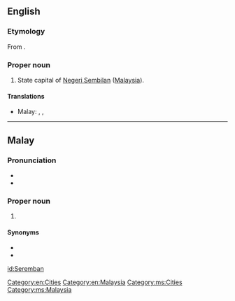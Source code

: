==English==
{{wikipedia}}

===Etymology===
From {{etyl|ms}} {{term|Seremban|lang=ms}}.

===Proper noun===
{{en-proper noun}}

#State capital of [[Negeri Sembilan]] ([[Malaysia]]).

====Translations====
{{trans-top|capital of Negeri Sembilan}}
* Malay: {{t-|ms|Seremban}}, {{t-|ms|Sungai Ujong}}, {{t-|ms|Fu Yong}}
{{trans-mid}}
{{trans-bottom}}

[[Category:en:Cities]]
[[Category:en:Malaysia]]

----

==Malay==
{{wikipedia|lang=ms}}

===Pronunciation===
* {{IPA|/sərəmban/|lang=ms}}
* {{rhymes|əmban|ban|an|lang=ms}}

===Proper noun===
{{head|ms|proper noun}}

# {{l|en|Seremban}} {{qualifier|capital of Negeri Sembilan}}

====Synonyms====
* {{l|ms|Fu Yong}}
* {{l|ms|Sungai Ujong}}

[[Category:ms:Cities]]
[[Category:ms:Malaysia]]

[[id:Seremban]]